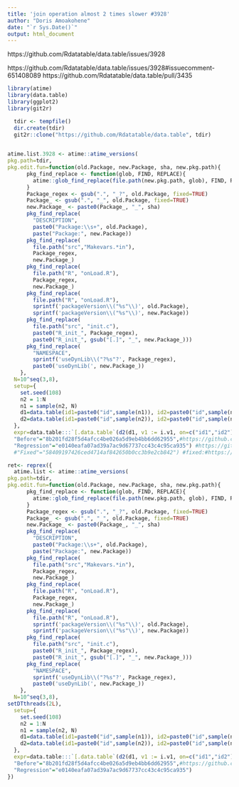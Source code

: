 ```yaml
---
title: 'join operation almost 2 times slower #3928'
author: "Doris Amoakohene"
date: "`r Sys.Date()`"
output: html_document
---
```



https://github.com/Rdatatable/data.table/issues/3928

https://github.com/Rdatatable/data.table/issues/3928#issuecomment-651408089
https://github.com/Rdatatable/data.table/pull/3435



```r

library(atime)
library(data.table)
library(ggplot2)
library(git2r)
```

```r
  tdir <- tempfile()
  dir.create(tdir)
  git2r::clone("https://github.com/Rdatatable/data.table", tdir)
  
```

```r
atime.list.3928 <- atime::atime_versions(
pkg.path=tdir,
pkg.edit.fun=function(old.Package, new.Package, sha, new.pkg.path){
      pkg_find_replace <- function(glob, FIND, REPLACE){
        atime::glob_find_replace(file.path(new.pkg.path, glob), FIND, REPLACE)
      }
      Package_regex <- gsub(".", "_?", old.Package, fixed=TRUE)
      Package_ <- gsub(".", "_", old.Package, fixed=TRUE)
      new.Package_ <- paste0(Package_, "_", sha)
      pkg_find_replace(
        "DESCRIPTION", 
        paste0("Package:\\s+", old.Package),
        paste("Package:", new.Package))
      pkg_find_replace(
        file.path("src","Makevars.*in"),
        Package_regex,
        new.Package_)
      pkg_find_replace(
        file.path("R", "onLoad.R"),
        Package_regex,
        new.Package_)
      pkg_find_replace(
        file.path("R", "onLoad.R"),
        sprintf('packageVersion\\("%s"\\)', old.Package),
        sprintf('packageVersion\\("%s"\\)', new.Package))
      pkg_find_replace(
        file.path("src", "init.c"),
        paste0("R_init_", Package_regex),
        paste0("R_init_", gsub("[.]", "_", new.Package_)))
      pkg_find_replace(
        "NAMESPACE",
        sprintf('useDynLib\\("?%s"?', Package_regex),
        paste0('useDynLib(', new.Package_))
    },
  N=10^seq(3,8),
  setup={ 
    set.seed(108)
    n2 = 1:N
    n1 = sample(n2, N)
    d1=data.table(id1=paste0("id",sample(n1)), id2=paste0("id",sample(n1)), v1=n1)
    d2=data.table(id1=paste0("id",sample(n2)), id2=paste0("id",sample(n2)), v2=n2)
  },
  expr=data.table:::`[.data.table`(d2(d1, v1 := i.v1, on=c("id1","id2"))),
  "Before"="8b201fd28f5d4afcc4be026a5d9eb4bb6dd62955",#https://github.com/Rdatatable/data.table/commit/8b201fd28f5d4afcc4be026a5d9eb4bb6dd62955
  "Regression"="e0140eafa07ad39a7ac9d67737cc43c4c95ca935") #https://github.com/Rdatatable/data.table/commit/e0140eafa07ad39a7ac9d67737cc43c4c95ca935
  #"Fixed"="58409197426ced4714af842650b0cc3b9e2cb842") #fixed:#https://github.com/Rdatatable/data.table/pull/5463/commits; taken from the last commits in here. for fixed.
```
```r
ret<- reprex({
  atime.list <- atime::atime_versions(
pkg.path=tdir,
pkg.edit.fun=function(old.Package, new.Package, sha, new.pkg.path){
      pkg_find_replace <- function(glob, FIND, REPLACE){
        atime::glob_find_replace(file.path(new.pkg.path, glob), FIND, REPLACE)
      }
      Package_regex <- gsub(".", "_?", old.Package, fixed=TRUE)
      Package_ <- gsub(".", "_", old.Package, fixed=TRUE)
      new.Package_ <- paste0(Package_, "_", sha)
      pkg_find_replace(
        "DESCRIPTION", 
        paste0("Package:\\s+", old.Package),
        paste("Package:", new.Package))
      pkg_find_replace(
        file.path("src","Makevars.*in"),
        Package_regex,
        new.Package_)
      pkg_find_replace(
        file.path("R", "onLoad.R"),
        Package_regex,
        new.Package_)
      pkg_find_replace(
        file.path("R", "onLoad.R"),
        sprintf('packageVersion\\("%s"\\)', old.Package),
        sprintf('packageVersion\\("%s"\\)', new.Package))
      pkg_find_replace(
        file.path("src", "init.c"),
        paste0("R_init_", Package_regex),
        paste0("R_init_", gsub("[.]", "_", new.Package_)))
      pkg_find_replace(
        "NAMESPACE",
        sprintf('useDynLib\\("?%s"?', Package_regex),
        paste0('useDynLib(', new.Package_))
    },
  N=10^seq(3,8),
setDTthreads(2L),
  setup={ 
    set.seed(108)
    n2 = 1:N
    n1 = sample(n2, N)
    d1=data.table(id1=paste0("id",sample(n1)), id2=paste0("id",sample(n1)), v1=n1)
    d2=data.table(id1=paste0("id",sample(n2)), id2=paste0("id",sample(n2)), v2=n2)
  },
  expr=data.table:::`[.data.table`(d2(d1, v1 := i.v1, on=c("id1","id2"))),
  "Before"="8b201fd28f5d4afcc4be026a5d9eb4bb6dd62955",#https://github.com/Rdatatable/data.table/commit/8b201fd28f5d4afcc4be026a5d9eb4bb6dd62955
  "Regression"="e0140eafa07ad39a7ac9d67737cc43c4c95ca935")
})
```

